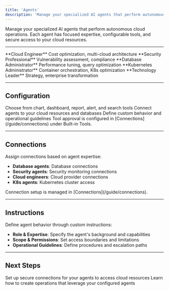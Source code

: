 ```yaml
---
title: 'Agents'
description: 'Manage your specialized AI agents that perform autonomous cloud operations'
---
```


Manage your specialized AI agents that perform autonomous cloud operations. Each agent has focused expertise, configurable tools, and secure access to your cloud resources.

---

<CardGroup cols={5}>
  <Card title="Alex" icon="cloud" color="#FF9900" href="/guide/agents/alex">
    **Cloud Engineer**
    Cost optimization, multi-cloud architecture
  </Card>
  <Card title="Oliver" icon="shield-check" color="#DC3545" href="/guide/agents/oliver">
    **Security Professional**
    Vulnerability assessment, compliance
  </Card>
  <Card title="Tony" icon="database" color="#336791" href="/guide/agents/tony">
    **Database Administrator**
    Performance tuning, query optimization
  </Card>
  <Card title="Kai" icon="dharmachakra" color="#326CE5" href="/guide/agents/kai">
    **Kubernetes Administrator**
    Container orchestration, K8s optimization
  </Card>
  <Card title="Anna" icon="cog" color="#6F42C1" href="/guide/agents/anna">
    **Technology Leader**
    Strategy, enterprise transformation
  </Card>
</CardGroup>

---

## Configuration

<Steps>
  <Step title="Select Tools">
    Choose from chart, dashboard, report, alert, and search tools
  </Step>
  <Step title="Assign Connections">
    Connect agents to your cloud resources and databases
  </Step>
  <Step title="Set Instructions">
    Define custom behavior and operational guidelines
  </Step>
</Steps>

<Note>
Tool approval is configured in [Connections](/guide/connections) under Built-in Tools.
</Note>

---

## Connections

Assign connections based on agent expertise:
- **Database agents**: Database connections
- **Security agents**: Security monitoring connections
- **Cloud engineers**: Cloud provider connections
- **K8s agents**: Kubernetes cluster access

<Note>
Connection setup is managed in [Connections](/guide/connections).
</Note>

---

## Instructions

Define agent behavior through custom instructions:
- **Role & Expertise**: Specify the agent's background and capabilities
- **Scope & Permissions**: Set access boundaries and limitations
- **Operational Guidelines**: Define procedures and escalation paths

---

## Next Steps

<CardGroup cols={2}>
  <Card title="Configure Connections" icon="plug" href="/guide/connections">
    Set up secure connections for your agents to access cloud resources
  </Card>
  <Card title="Create Operations" icon="play" href="/learn/use-cases">
    Learn how to create operations that leverage your configured agents
  </Card>
</CardGroup>